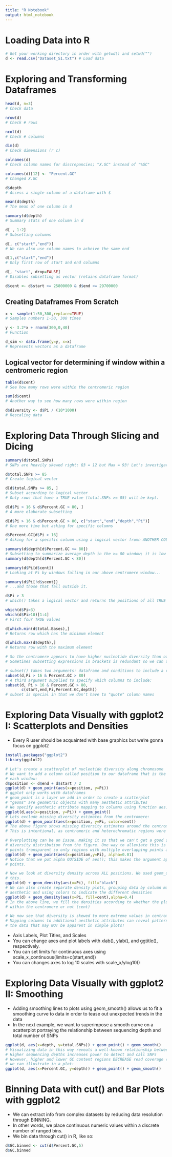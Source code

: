 ```yaml
---
title: "R Notebook"
output: html_notebook
---
```


# Loading Data into R
```r
# Get your working directory in order with getwd() and setwd("")
d <- read.csv("Dataset_S1.txt") # Load data
```

# Exploring and Transforming Dataframes
```r
head(d, n=3) 
# Check data

nrow(d) 
# Check # rows

ncol(d) 
# Check # columns

dim(d) 
# Check dimensions (r c)

colnames(d) 
# Check column names for discrepancies; "X.GC" instead of "%GC"

colnames(d)[12] <- "Percent.GC" 
# Changed X.GC

d$depth 
# Access a single column of a dataframe with $

mean(d$depth) 
# The mean of one column in d

summary(d$depth) 
# Summary stats of one column in d

d[ , 1:2] 
# Subsetting columns

d[, c("start","end")] 
# We can also use column names to acheive the same end

d[1,c("start","end")] 
# Only first row of start and end columns

d[, "start", drop=FALSE]
# Disables subsetting as vector (retains dataframe format)

d$cent <- d$start >= 25800000 & d$end <= 29700000 
```

## Creating Dataframes From Scratch
```r
x <- sample(1:50,300,replace=TRUE) 
# Samples numbers 1-50, 300 times

y <- 3.2*x + rnorm(300,0,40) 
# Function

d_sim <- data.frame(y=y, x=x) 
# Represents vectors as a dataframe
```


## Logical vector for determining if window within a centromeric region
```r
table(d$cent) 
# See how many rows were within the centromeric region

sum(d$cent) 
# Another way to see how many rows were within region

d$diversity <- d$Pi / (10*1000) 
# Rescaling data
```

# Exploring Data Through Slicing and Dicing
```r

summary(d$total.SNPs)
# SNPs are heavily skewed right: Q3 = 12 but Max = 93! Let's investigate

d$total.SNPs >= 85 
# Create logical vector

d[d$total.SNPs >= 85, ] 
# Subset according to logical vector
# Only rows that have a TRUE value (total.SNPs >= 85) will be kept.

d[d$Pi > 16 & d$Percent.GC > 80, ] 
# A more elaborate subsetting

d[d$Pi > 16 & d$Percent.GC > 80, c("start","end","depth","Pi")]
# One more time but asking for specific columns

d$Percent.GC[d$Pi > 16] 
# Asking for a specific column using a logical vector fromn ANOTHER COLUMN!!!

summary(d$depth[d$Percent.GC >= 80])
# Subsetting to summarize average depth in the >= 80 window; it is low compared to:
summary(d$depth[d$Percent.GC < 80])

summary(d$Pi[d$cent])
# Looking at Pi by windows falling in our above centromere window...

summary(d$Pi[!d$scent])
# ...and those that fall outside it.

d$Pi > 3
# which() takes a logical vector and returns the positions of all TRUE values!

which(d$Pi>3)
which(d$Pi>10)[1:4] 
# First four TRUE values

d[which.min(d$total.Bases),] 
# Returns row which has the minimum element

d[which.max(d$depth),] 
# Returns row with the maximum element

# So the centromere appears to have higher nucleotide diversity than other regions
# Sometimes subsetting expressions in brackets is redundant so we can use subset()

# subset() takes two arguments: dataframe and conditions to include a row:
subset(d,Pi > 16 & Percent.GC > 80)
# A third argument supplied to specify which columns to include:
subset(d, Pi > 16 & Percent.GC > 80,
       c(start,end,Pi,Percent.GC,depth))
# subset is special in that we don't have to "quote" column names
```

# Exploring Data Visually with ggplot2 I: Scatterplots and Densities
* Every R user should be acquainted with base graphics but we're gonna focus on ggplot2
```r
install.packages("ggplot2")
library(ggplot2)

# Let's create a scatterplot of nucleotide diversity along chromosome
# We want to add a column called position to our dataframe that is the midpoint between 
# each window:
d$position <- d$end + d$start / 2
ggplot(d) + geom_point(aes(x=position, y=Pi)) 
# ggplot only works with dataframes
# geom_point is a layer we add in order to create a scatterplot
# "geoms" are geometric objects with many aesthetic attributes
# We specify aesthetic attribute mapping to columns using function aes:
ggplot(d,aes(x=position, y=Pi)) + geom_point()
# Lets exclude missing diversity estimates from the centromere:
ggplot(d) + geom_point(aes(x=position, y=Pi, color=cent))
# The above figure shows missing diversity estimates around the centromere
# This is intentional, as centromeric and heterochromatic regions were excluded in this # study.

# Overplotting can be an issue, making it so that we can't get a good sense of
# diversity distribution from the figure. One way to alleviate this is by making some
# points transparent so only regions with multiple overlapping points appear dark
ggplot(d) + geom_point(aes(x=position,y=Pi), alpha=0.01)
# Notice that we put alpha OUTSIDE of aes(); this makes the argument apply to ALL data 
# points.

# Now we look at diversity density across ALL positions. We used geom_density() for 
# this.
ggplot(d) + geom_density(aes(x=Pi), fill="black")
# We can also create separate density plots, grouping data by column mapped to the color
# aesthetic and using colors to indicate the different densities
ggplot(d) + geom_density(aes(x=Pi, fill=cent),alpha=0.4)
# In the above line, we fill the densities according to whether the plotted values are
# within the centromere or not (cent)

# We now see that diversity is skewed to more extreme values in centromeric regions!
# Mapping columns to additional aesthetic attributes can reveal patterns and info in
# the data that may NOT be apparent in simple plots!
```
* Axis Labels, Plot Titles, and Scales
- You can change axes and plot labels with xlab(), ylab(), and ggtitle(), respectively.
- You can set limits for continuous axes using scale_x_continuous(limits=c(start,end))
- You can changes axes to log 10 scales with scale_x/ylog10()

# Exploring Data Visually with ggplot2 II: Smoothing
* Adding smoothing lines to plots using geom_smooth() allows us to fit a smoothing curve
  to data in order to tease out unexpected trends in the data
* In the next example, we want to superimpose a smooth curve on a scatterplot portraying
  the relationship between sequencing depth and total number of SNPs
```r
ggplot(d, aes(x=depth, y=total.SNPs)) + geom_point() + geom_smooth()
# Visualizing data in this way reveals a well-known relationship between depth and SNPs
# Higher sequencing depths increases power to detect and call SNPs
# However, higher and lower GC content regions DECREASE read coverage (depth), which
# we can illustrate in a plot:
ggplot(d, aes(x=Percent.GC, y=depth)) + geom_point() + geom_smooth()
```

# Binning Data with cut() and Bar Plots with ggplot2
* We can extract info from complex datasets by reducing data resolution through BINNING.
- In other words, we place continuous numeric values within a discrete number of ranged   bins.
* We bin data through cut() in R, like so:
```r
d$GC.binned <- cut(d$Percent.GC,5)
d$GC.binned
```





